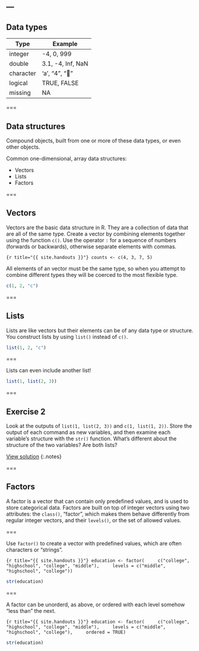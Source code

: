 ---
---

## Data types

| Type      | Example           |
|-----------+-------------------|
| integer   | -4, 0, 999        |
| double    | 3.1, -4, Inf, NaN |
| character | 'a', "4", "👏"     |
| logical   | TRUE, FALSE       |
| missing   | NA                |

===

## Data structures

Compound objects, built from one or more of these data types, or even other objects.

Common one-dimensional, array data structures:

- Vectors
- Lists
- Factors

===

## Vectors

Vectors are the basic data structure in R. They are a collection of data that are all of the same type. Create a vector by combining elements together using the function `c()`. Use the operator `:` for a sequence of numbers (forwards or backwards), otherwise separate elements with commas. 

```{r title="{{ site.handouts }}"}
counts <- c(4, 3, 7, 5)
```

All elements of an vector must be the same type, so when you attempt to combine different types they will be coerced to the most flexible type. 

```r
c(1, 2, "c")
```

===

## Lists

Lists are like vectors but their elements can be of any data type or structure. You construct lists by using `list()` instead of `c()`. 

```r
list(1, 2, "c")
```

===

Lists can even include another list! 

```r
list(1, list(2, 3))
```

===

## Exercise 2

Look at the outputs of `list(1, list(2, 3))` and `c(1, list(1, 2))`. Store the output of each command as new variables, and then examine each variable's structure with the `str()` function. What's different about the structure of the two variables? Are both lists?

[View solution](#solution-2)
{:.notes}

===

## Factors

A factor is a vector that can contain only predefined values, and is used to store categorical data. Factors are built on top of integer vectors using two attributes: the `class()`, “factor”, which makes them behave differently from regular integer vectors, and their `levels()`, or the set of allowed values. 

===

Use `factor()` to create a vector with predefined values, which are often characters or "strings".

```{r title="{{ site.handouts }}"}
education <- factor(
    c("college", "highschool", "college", "middle"),
    levels = c("middle", "highschool", "college"))
```

```r
str(education)
```

===

A factor can be unorderd, as above, or ordered with each level somehow "less than" the next.

```{r title="{{ site.handouts }}"}
education <- factor(
    c("college", "highschool", "college", "middle"),
    levels = c("middle", "highschool", "college"),
    ordered = TRUE)
```

```r
str(education)
```
